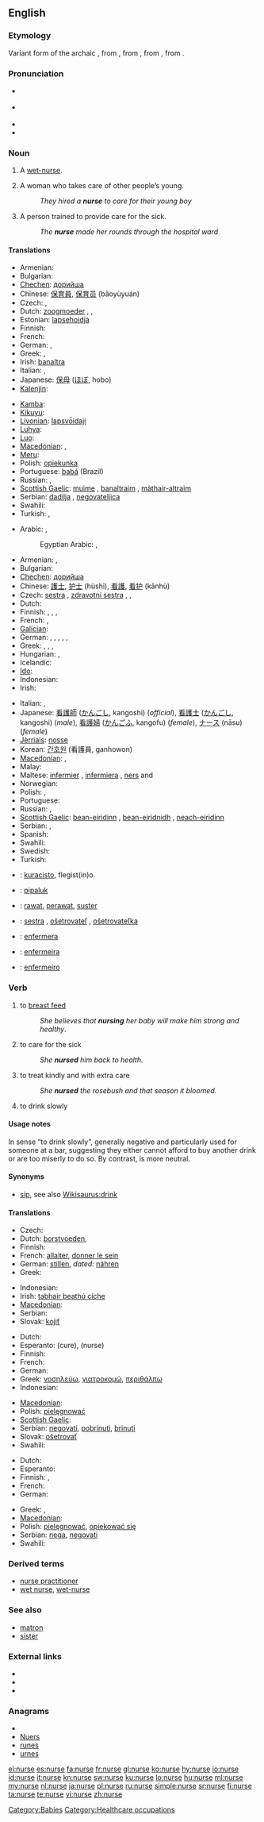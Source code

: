 ==English==
{{wikipedia}}

===Etymology===
Variant form of the archaic {{term|nourice|lang=en}}, from {{etyl|fro}} {{term|norrice|lang=fro}}, from {{etyl|la}} {{term|nutricius||that nourishes|lang=la}}, from {{term|nutrix||wet nurse|lang=la}}, from {{term|nutrire||to suckle|lang=la}}.

===Pronunciation===
* {{a|UK}} {{IPA|/nɜːs/}}
* {{a|US}} {{IPA|/nəɻs/}}
* {{audio|en-us-nurse.ogg|Audio (US)}}
* {{rhymes|ɜː(r)s}}

===Noun===
{{en-noun}}

# {{archaic}} A [[wet-nurse]].
# A woman who takes care of other people’s young.
#: ''They hired a '''nurse''' to care for their young boy''
# A person trained to provide care for the sick.
#: ''The '''nurse''' made her rounds through the hospital ward''

====Translations====
{{trans-top|woman who takes care of other people's young}}
* Armenian: {{t-|hy|դայակ|tr=dayak}}
* Bulgarian: {{t|bg|бавачка|f|tr=baváčka}}
* [[Chechen]]: [[дорийша]]
* Chinese: [[保育員]], [[保育员]] (bǎoyùyuán)
* Czech: {{t-|cs|chůva|f}}, {{t|cs|kojná|f}}
* Dutch: [[zoogmoeder]] {{f}},  {{t+|nl|min|f}},  {{t-|nl|voedster|f}}
* Estonian: [[lapsehoidja]]
* Finnish: {{t-|fi|lastenhoitaja}}
* French: {{t+|fr|nourrice|f}}
* German: {{t|de|Kinderfrau|f}}, {{t|de|Kindermädchen|n}}
* Greek: {{t+|el|τροφός|f|tr=trofos}}, {{t+|el|παραμάνα|f|tr=paramana}}
* Irish: [[banaltra]] {{f}}
* Italian: {{t+|it|nutrice|f}}, {{t+|it|balia|f}}
* Japanese: [[保母]] ([[ほぼ]], hobo)
* [[Kalenjin]]: {{tø|kln|nas}}
{{trans-mid}}
* [[Kamba]]: {{tø|kam|nasi}}
* [[Kikuyu]]: {{tø|ki|nathi}}
* [[Livonian]]: [[lapsvȱidaji]]
* [[Luhya]]: {{tø|luy|omunasi}}
* [[Luo]]: {{tø|luo|nas}}
* [[Macedonian]]: {{t|mk|дадилка|f|tr=dádilka}},  {{t|mk|негувателка|f|tr=neguvátelka}}
* [[Meru]]: {{tø|mer|nathi}}
* Polish: [[opiekunka]] {{f}}
* Portuguese: [[babá]] {{f}} (Brazil)
* Russian: {{t+|ru|няня|f|tr=njánja}}, {{t+|ru|кормилица|f|tr=kormílitsa}}
* [[Scottish Gaelic]]: [[muime]] {{f}}, [[banaltraim]] {{f}}, [[màthair-altraim]] {{f}}
* Serbian: [[dadilja]] {{f}}, [[negovateljica]] {{f}}
* Swahili: {{t+|sw|muuguzi|xs=Swahili}}
* Turkish: {{t+|tr|dadı}},  {{t+|tr|bakıcı}}
{{trans-bottom}}

{{trans-top|person trained to provide care for the sick}}
* Arabic: {{t-|ar|ممرض|m|alt=مُمَرِّض|tr=mumarriD}}, {{t|ar|ممرضة|f|alt=مُمَرِّضة|tr=mumarriDa(t)}}
*: Egyptian Arabic: {{tø|arz|ممرض|m|tr=mumarriD|sc=Arab|xs=Egyptian Arabic}}, {{t|ar|ممرضة|f|tr=mumarriDa(t)}}
* Armenian: {{t-|hy|բուժքույր|tr=bužk'uyr}}, {{t+|hy|քույր|tr=k'uyr}}
* Bulgarian: {{t-|bg|медицинска сестра|f|tr=medicínska sestrá}}
* [[Chechen]]: [[дорийша]]
* Chinese: [[護士]], [[护士]] (hùshi), [[看護]], [[看护]] (kānhù)
* Czech: [[sestra]] {{f}}, [[zdravotní sestra]] {{f}}, {{t|cs|ošetřovatel |m}}, {{t|cs|ošetřovatelka|f}}
* Dutch: {{t-|nl|verpleegster|f}}
* Finnish: {{t+|fi|hoitaja}}, {{t+|fi|hoitajatar|f}}, {{t+|fi|sairaanhoitajatar|f}}, {{t-|fi|sairaanhoitaja}}
* French: {{t+|fr|infirmière|f}}, {{t+|fr|infirmier|m}}
* [[Galician]]: {{t|gl|enfermeiro|m|xs=Galician}}
* German: {{t+|de|Schwester|f}}, {{t+|de|Krankenschwester|f}}, {{t|de|Pflegerin|f}}, {{t|de|Krankenpflegerin|f}}, {{t-|de|Pfleger|m}}, {{t+|de|Krankenpfleger|m}}
* Greek: {{t+|el|νοσοκόμα|f|tr=nosokoma}}, {{t+|el|νοσοκόμος|m|tr=nosokomos}}, {{t+|el|νοσηλεύτρια|f|tr=nosileftria}}, {{t+|el|νοσηλευτής|m|tr=nosileftis}}
* Hungarian: {{t+|hu|ápoló|m}}, {{t+|hu|ápolónő|f}}
* Icelandic: {{t|is|hjúkrunarfræðingur|m}}
* [[Ido]]: {{t+|io|flegisto|xs=Ido}}
* Indonesian: {{t-|id|suster|xs=Indonesian}}
* Irish: {{t-|ga|altra|m|xs=Irish}}
{{trans-mid}}
* Italian: {{t+|it|infermiere|m}}, {{t+|it|infermiera|f}}
* Japanese: [[看護師]] ([[かんごし]], kangoshi) (''official''), [[看護士]] ([[かんごし]], kangoshi) (''male''), [[看護婦]] ([[かんごふ]], kangofu) (''female''), [[ナース]] (nāsu) (''female'')
* [[Jèrriais]]: [[nosse]] {{f}}
* Korean: [[간호원]] (看護員, ganhowon)
* [[Macedonian]]: {{t-|mk|медицинска сестра|f|tr=medicínska séstra}},  {{t|mk|медицински брат|m|tr=medicínski brat}}
* Malay: {{t|ms|jururawat|xs=Malay}}
* Maltese: [[infermier]] {{m}}, [[infermiera]] {{f}}, [[ners]] {{m}} and {{f}}
* Norwegian: {{t-|no|sykesøster|f}}
* Polish: {{t+|pl|pielęgniarka|f}}, {{t+|pl|siostra|f}}
* Portuguese: {{t+|pt|enfermeira|f}}
* Russian: {{t+|ru|медсестра|f|tr=medsestrá}}, {{t+|ru|сиделка|f|tr=sidélka}}
* [[Scottish Gaelic]]: [[bean-eiridinn]] {{f}}, [[bean-eiridnidh]] {{f}}, [[neach-eiridinn]] {{m}}
* Serbian: {{t-|sr|bolničar|m}}, {{t-|sr|bolničarka|f}}
* Spanish: {{t-|es|enfermera|f}}
* Swahili: {{t+|sw|muuguzi|xs=Swahili}}
* Swedish: {{t+|sv|sjuksköterska|c}}
* Turkish: {{t+|tr|hemşire}}
{{trans-bottom}}

{{checktrans-top}}
* {{ttbc|Esperanto}}: [[kuracisto]], flegist(in)o.
* {{ttbc|Greenlandic}}: [[pipaluk]]
* {{ttbc|Indonesian}}: [[rawat]], [[perawat]], [[suster]]
{{trans-mid}}
* {{ttbc|Slovak}}: [[sestra]] {{f}}, [[ošetrovateľ]] {{m}}, [[ošetrovateľka]] {{f}}
* {{ttbc|Spanish}}: [[enfermera]] {{f}}
* {{ttbc|Portuguese}}: [[enfermeira]] {{f}}
* {{ttbc|Portuguese}}: [[enfermeiro]] {{m}}
{{trans-bottom}}

===Verb===
{{en-verb|nurs|ing}}

# to [[breast feed]]
#: ''She believes that '''nursing''' her baby will make him strong and healthy''.
# to care for the sick
#: ''She '''nursed''' him back to health.''
# to treat kindly and with extra care
#: ''She '''nursed''' the rosebush and that season it bloomed.''
# to drink slowly

====Usage notes====
In sense “to drink slowly”, generally negative and particularly used for someone at a bar, suggesting they either cannot afford to buy another drink or are too miserly to do so. By contrast, {{term|sip|lang=en}} is more neutral.

====Synonyms====
* {{sense|drink slowly}} [[sip]], see also [[Wikisaurus:drink]]

====Translations====
{{trans-top|to breast feed}}
* Czech: {{t-|cs|kojit}}
* Dutch: [[borstvoeden]],  {{t+|nl|zogen}}
* Finnish: {{t+|fi|imettää}}
* French: [[allaiter]], [[donner le sein]]
* German: [[stillen]], ''dated:'' [[nähren]]
* Greek: {{t+|el|θηλάζω|tr=thilazo}}
{{trans-mid}}
* Indonesian: {{t+|id|susu|alt=menyusui|xs=Indonesian}}
* Irish: [[tabhair beathú cíche]]
* [[Macedonian]]: {{t-|mk|дои|tr=dói}}
* Serbian: {{t-|sr|dojiti}}
* Slovak: [[kojiť]]
{{trans-bottom}}

{{trans-top|to care for the sick}}
* Dutch: {{t+|nl|verplegen}}
* Esperanto: {{t-|eo|kuraci|xs=Esperanto}} (cure), {{t-|eo|flegi|xs=Esperanto}} (nurse)
* Finnish: {{t+|fi|hoitaa}}
* French: {{t+|fr|soigner}}
* German: {{t+|de|pflegen}}
* Greek: [[νοσηλεύω]], [[γιατροκομώ]], [[περιθάλπω]]
* Indonesian: {{t+|id|rawat|alt=merawat|xs=Indonesian}}
{{trans-mid}}
* [[Macedonian]]: {{t|mk|негува|tr=néguva}}
* Polish: [[pielęgnować]]
* [[Scottish Gaelic]]: {{t-|gd|altraim|xs=Scottish Gaelic}}
* Serbian: [[negovati]], [[pobrinuti]], [[brinuti]]
* Slovak: [[ošetrovať]]
* Swahili: {{t|sw|uguza|xs=Swahili}}
{{trans-bottom}}

{{trans-top|to treat kindly and with extra care}}
* Dutch: {{t+|nl|vertroetelen}}
* Esperanto: {{t+|eo|prizorgi|xs=Esperanto}}
* Finnish: {{t+|fi|hoitaa}}, {{t-|fi|hoivata}}
* French: {{t+|fr|soigner}}
* German: {{t+|de|hätscheln}}
{{trans-mid}}
* Greek: {{t+|el|περιποιούμαι}}, {{t+|el|φροντίζω}}
* [[Macedonian]]: {{t|mk|негува|tr=néguva}}
* Polish: [[pielęgnować]], [[opiekować się]]
* Serbian: [[nega]], [[negovati]]
* Swahili: {{t|sw|uguza|xs=Swahili}}
{{trans-bottom}}

===Derived terms===
* [[nurse practitioner]]
* [[wet nurse]], [[wet-nurse]]

===See also===
* [[matron]]
* [[sister]]

===External links===
* {{R:Webster 1913}}
* {{R:Century 1911}}
* {{R:OneLook}}

===Anagrams===
* {{alphagram|enrsu}}
* [[Nuers#English|Nuers]]
* [[runes#English|runes]]
* [[urnes#English|urnes]]

[[Category:Babies]]
[[Category:Healthcare occupations]]

[[el:nurse]]
[[es:nurse]]
[[fa:nurse]]
[[fr:nurse]]
[[gl:nurse]]
[[ko:nurse]]
[[hy:nurse]]
[[io:nurse]]
[[id:nurse]]
[[it:nurse]]
[[kn:nurse]]
[[sw:nurse]]
[[ku:nurse]]
[[lo:nurse]]
[[hu:nurse]]
[[ml:nurse]]
[[my:nurse]]
[[nl:nurse]]
[[ja:nurse]]
[[pl:nurse]]
[[ru:nurse]]
[[simple:nurse]]
[[sr:nurse]]
[[fi:nurse]]
[[ta:nurse]]
[[te:nurse]]
[[vi:nurse]]
[[zh:nurse]]